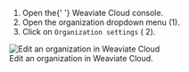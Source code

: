 
<div class="row">
  <div class="col col--6">
    <ol>
      <li>
        Open the{' '}
        <Link to="https://console.weaviate.cloud">Weaviate Cloud console</Link>.
      </li>
      <li>
        Open the organization dropdown menu (<span class="callout">1</span>).
      </li>
      <li>
        Click on <code>Organization settings</code> (
        <span class="callout">2</span>).
      </li>
    </ol>
  </div>
  <div class="col col--6">
    <div class="card">
      <div class="card__image">
        <img
          src={OrganizationSettings}
          alt="Edit an organization in Weaviate Cloud"
        />
      </div>
      <div class="card__body">Edit an organization in Weaviate Cloud.</div>
    </div>
  </div>
</div>
<br />
